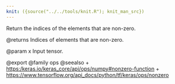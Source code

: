 ```yaml
---
knit: ({source("../../tools/knit.R"); knit_man_src})
---
```

Return the indices of the elements that are non-zero.

@returns
    Indices of elements that are non-zero.

@param x Input tensor.

@export
@family ops
@seealso
+ <https:/keras.io/keras_core/api/ops/numpy#nonzero-function>
+ <https://www.tensorflow.org/api_docs/python/tf/keras/ops/nonzero>

